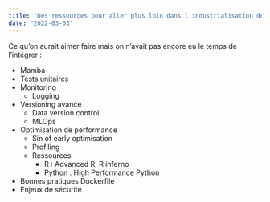 ```yaml
---
title: "Des ressources pour aller plus loin dans l'industrialisation de son projet"
date: "2022-03-03"
---
```


Ce qu'on aurait aimer faire mais on n'avait pas encore eu le temps de l'intégrer :

- Mamba
- Tests unitaires
- Monitoring
    - Logging
- Versioning avancé 
    - Data version control
    - MLOps
- Optimisation de performance
    - Sin of early optimisation
    - Profiling
    - Ressources
        - R : Advanced R, R inferno
        - Python : High Performance Python
- Bonnes pratiques Dockerfile
- Enjeux de sécurité
